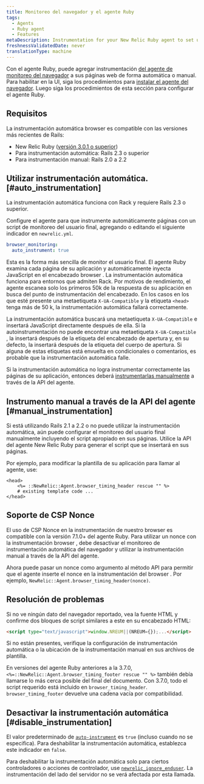 ```yaml
---
title: Monitoreo del navegador y el agente Ruby
tags:
  - Agents
  - Ruby agent
  - Features
metaDescription: Instrumentation for your New Relic Ruby agent to set up New Relic browser monitoring.
freshnessValidatedDate: never
translationType: machine
---
```


Con el agente Ruby, puede agregar instrumentación [del agente de monitoreo del navegador](/docs/browser/new-relic-browser/getting-started/introduction-new-relic-browser) a sus páginas web de forma automática o manual. Para habilitar <InlinePopover type="browser"/>en la UI, siga los procedimientos para [instalar el agente del navegador](/docs/browser/new-relic-browser/installation/install-new-relic-browser-agent). Luego siga los procedimientos de esta sección para configurar el agente Ruby.

## Requisitos

La instrumentación automática browser es compatible con las versiones más recientes de Rails:

* New Relic Ruby ([versión 3.0.1 o superior](/docs/release-notes/agent-release-notes/ruby-release-notes))
* Para instrumentación automática: Rails 2.3 o superior
* Para instrumentación manual: Rails 2.0 a 2.2

## Utilizar instrumentación automática. [#auto_instrumentation]

La instrumentación automática funciona con Rack y requiere Rails 2.3 o superior.

Configure el agente para que instrumente automáticamente páginas con un script de monitoreo del usuario final, agregando o editando el siguiente indicador en `newrelic.yml`.

```yaml
browser_monitoring:
  auto_instrument: true
```

Esta es la forma más sencilla de monitor el usuario final. El agente Ruby examina cada página de su aplicación y automáticamente inyecta JavaScript en el encabezado browser . La instrumentación automática funciona para entornos que admiten Rack. Por motivos de rendimiento, el agente escanea solo los primeros 50k de la respuesta de su aplicación en busca del punto de instrumentación del encabezado. En los casos en los que esté presente una metaetiqueta `X-UA-Compatible` y la etiqueta `<head>` tenga más de 50 k, la instrumentación automática fallará correctamente.

La instrumentación automática buscará una metaetiqueta `X-UA-Compatible` e insertará JavaScript directamente después de ella. Si la autoinstrumentación no puede encontrar una metaetiqueta `X-UA-Compatible` , la insertará después de la etiqueta del encabezado de apertura y, en su defecto, la insertará después de la etiqueta del cuerpo de apertura. Si alguna de estas etiquetas está envuelta en condicionales o comentarios, es probable que la instrumentación automática falle.

Si la instrumentación automática no logra instrumentar correctamente las páginas de su aplicación, entonces deberá [instrumentarlas manualmente](#manual_instrumentation) a través de la API del agente.

## Instrumento manual a través de la API del agente [#manual_instrumentation]

Si está utilizando Rails 2.1 a 2.2 o no puede utilizar la instrumentación automática, aún puede configurar el monitoreo del usuario final manualmente incluyendo el script apropiado en sus páginas. Utilice la API del agente New Relic Ruby para generar el script que se insertará en sus páginas.

Por ejemplo, para modificar la plantilla de su aplicación para llamar al agente, use:

```erb
<head>
    <%= ::NewRelic::Agent.browser_timing_header rescue "" %>
    # existing template code ...
</head>
```

## Soporte de CSP Nonce

El uso de CSP Nonce en la instrumentación de nuestro browser es compatible con la versión 7.1.0+ del agente Ruby. Para utilizar un nonce con la instrumentación browser , debe desactivar el monitoreo de instrumentación automática del navegador y utilizar la instrumentación manual a través de la API del agente.

Ahora puede pasar un nonce como argumento al método API para permitir que el agente inserte el nonce en la instrumentación del browser . Por ejemplo, `NewRelic::Agent.browser_timing_header(nonce)`.

## Resolución de problemas

Si no ve ningún dato del navegador reportado, vea la fuente HTML y confirme dos bloques de script similares a este en su encabezado HTML:

```html
<script type="text/javascript">window.NREUM||(NREUM={});...</script>
```

Si no están presentes, verifique la configuración de instrumentación automática o la ubicación de la instrumentación manual en sus archivos de plantilla.

En versiones del agente Ruby anteriores a la 3.7.0, `<%=::NewRelic::Agent.browser_timing_footer rescue "" %>` también debía llamarse lo más cerca posible del final del documento. Con 3.7.0, todo el script requerido está incluido en `browser_timing_header`. `browser_timing_footer` devuelve una cadena vacía por compatibilidad.

## Desactivar la instrumentación automática [#disable_instrumentation]

El valor predeterminado de [`auto-instrument`](/docs/agents/ruby-agent/configuration/ruby-agent-configuration#browser_monitoring) es `true` (incluso cuando no se especifica). Para deshabilitar la instrumentación automática, establezca este indicador en `false`.

Para deshabilitar la instrumentación automática solo para ciertos controladores o acciones de controlador, use [`newrelic_ignore_enduser`](/docs/agents/ruby-agent/installation-configuration/ignoring-specific-transactions#page-load-timing-rum). La instrumentación del lado del servidor no se verá afectada por esta llamada.